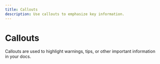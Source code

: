 ```yaml
---
title: Callouts
description: Use callouts to emphasize key information.
---
```


# Callouts

Callouts are used to highlight warnings, tips, or other important information in your docs.
